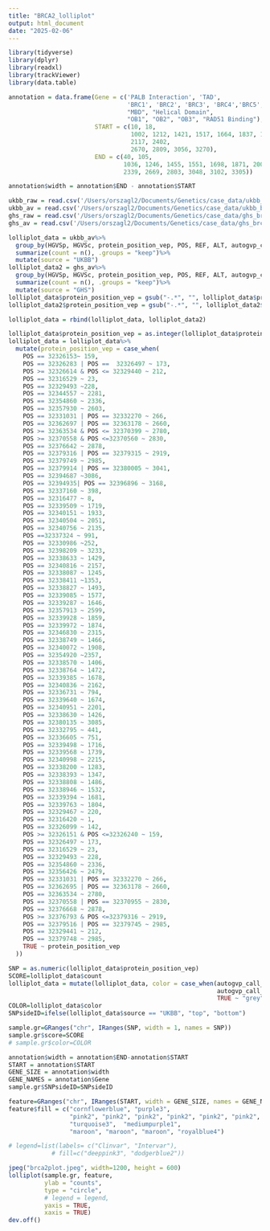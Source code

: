 ```yaml
---
title: "BRCA2_lolliplot"
output: html_document
date: "2025-02-06"
---
```

```r
library(tidyverse)
library(dplyr)
library(readxl)
library(trackViewer)
library(data.table)
```

```r
annotation = data.frame(Gene = c('PALB Interaction', 'TAD',
                                 'BRC1', 'BRC2', 'BRC3', 'BRC4','BRC5', 'BRC6', 'BRC7', 'BRC8', 
                                 "MBD", "Helical Domain", 
                                 "OB1", "OB2", "OB3", "RAD51 Binding"),
                        START = c(10, 18, 
                                  1002, 1212, 1421, 1517, 1664, 1837, 1971, 2051,
                                  2117, 2402, 
                                  2670, 2809, 3056, 3270),
                        END = c(40, 105, 
                                1036, 1246, 1455, 1551, 1698, 1871, 2005, 2085,
                                2339, 2669, 2803, 3048, 3102, 3305))
```

```r
annotation$width = annotation$END - annotation$START
```

```r
ukbb_raw = read.csv('/Users/orszagl2/Documents/Genetics/case_data/ukbb_brca2_cases.csv')
ukbb_av = read.csv('/Users/orszagl2/Documents/Genetics/case_data/ukbb_brca2_cases.csv')
ghs_raw = read.csv('/Users/orszagl2/Documents/Genetics/case_data/ghs_brca2_cases.csv')
ghs_av = read.csv('/Users/orszagl2/Documents/Genetics/case_data/ghs_brca2_cases_av.csv')
```

```r
lolliplot_data = ukbb_av%>%
  group_by(HGVSp, HGVSc, protein_position_vep, POS, REF, ALT, autogvp_call_reason)%>%
  summarize(count = n(), .groups = "keep")%>%
  mutate(source = "UKBB")
lolliplot_data2 = ghs_av%>%
  group_by(HGVSp, HGVSc, protein_position_vep, POS, REF, ALT, autogvp_call_reason)%>%
  summarize(count = n(), .groups = "keep")%>%
  mutate(source = "GHS")
lolliplot_data$protein_position_vep = gsub("-.*", "", lolliplot_data$protein_position_vep)
lolliplot_data2$protein_position_vep = gsub("-.*", "", lolliplot_data2$protein_position_vep)
```

```r
lolliplot_data = rbind(lolliplot_data, lolliplot_data2)
```

```r
lolliplot_data$protein_position_vep = as.integer(lolliplot_data$protein_position_vep)
lolliplot_data = lolliplot_data%>% 
  mutate(protein_position_vep = case_when(
    POS == 32326153~ 159,
    POS == 32326283 | POS ==  32326497 ~ 173,
    POS >= 32326614 & POS <= 32329440 ~ 212,
    POS == 32316529 ~ 23,
    POS == 32329493 ~228,
    POS == 32344557 ~ 2281,
    POS == 32354860 ~ 2336,
    POS == 32357930 ~ 2603,
    POS == 32331031 | POS == 32332270 ~ 266,
    POS == 32362697 | POS == 32363178 ~ 2660,
    POS >= 32363534 & POS <= 32370399 ~ 2780,
    POS >= 32370558 & POS <=32370560 ~ 2830,
    POS == 32376642 ~ 2878,
    POS == 32379316 | POS == 32379315 ~ 2919,
    POS == 32379749 ~ 2985,
    POS == 32379914 | POS == 32380005 ~ 3041,
    POS == 32394687 ~3086,
    POS == 32394935| POS == 32396896 ~ 3168,
    POS == 32337160 ~ 398,
    POS == 32316477 ~ 8,
    POS == 32339509 ~ 1719,
    POS == 32340151 ~ 1933,
    POS == 32340504 ~ 2051,
    POS == 32340756 ~ 2135,
    POS ==32337324 ~ 991,
    POS == 32330986 ~252,
    POS == 32398209 ~ 3233,
    POS == 32338633 ~ 1429,
    POS == 32340816 ~ 2157,
    POS == 32338087 ~ 1245,
    POS == 32338411 ~1353,
    POS == 32338827 ~ 1493,
    POS == 32339085 ~ 1577,
    POS == 32339287 ~ 1646,
    POS == 32357913 ~ 2599,
    POS == 32339928 ~ 1859,
    POS == 32339972 ~ 1874,
    POS == 32346830 ~ 2315,
    POS == 32338749 ~ 1466,
    POS == 32340072 ~ 1908,
    POS == 32354920 ~2357,
    POS == 32338570 ~ 1406,
    POS == 32338764 ~ 1472,
    POS == 32339385 ~ 1678,
    POS == 32340836 ~ 2162,
    POS == 32336731 ~ 794,
    POS == 32339640 ~ 1674,
    POS == 32340951 ~ 2201,
    POS == 32338630 ~ 1426,
    POS == 32380135 ~ 3085,
    POS == 32332795 ~ 441,
    POS == 32336605 ~ 751,
    POS == 32339498 ~ 1716,
    POS == 32339568 ~ 1739,
    POS == 32340998 ~ 2215,
    POS == 32338200 ~ 1283,
    POS == 32338393 ~ 1347,
    POS == 32338808 ~ 1486,
    POS == 32338946 ~ 1532,
    POS == 32339394 ~ 1681,
    POS == 32339763 ~ 1804,
    POS == 32329467 ~ 220,
    POS == 32316420 ~ 1,
    POS == 32326099 ~ 142,
    POS >= 32326151 & POS <=32326240 ~ 159,
    POS == 32326497 ~ 173,
    POS == 32316529 ~ 23,
    POS == 32329493 ~ 228,
    POS == 32354860 ~ 2336, 
    POS == 32356426 ~ 2479,
    POS == 32331031 | POS == 32332270 ~ 266,
    POS == 32362695 | POS == 32363178 ~ 2660,
    POS == 32363534 ~ 2780,
    POS == 32370558 | POS == 32370955 ~ 2830,
    POS == 32376668 ~ 2878,
    POS >= 32376793 & POS <=32379316 ~ 2919,
    POS == 32379516 | POS == 32379745 ~ 2985,
    POS == 32329441 ~ 212,
    POS == 32379748 ~ 2985,
    TRUE ~ protein_position_vep
  ))
```


```r
SNP = as.numeric(lolliplot_data$protein_position_vep)
SCORE=lolliplot_data$count  
lolliplot_data = mutate(lolliplot_data, color = case_when(autogvp_call_reason == "ClinVar" ~ "deeppink3" ,
                                                          autogvp_call_reason == "InterVar" ~ "dodgerblue2" ,
                                                          TRUE ~ "grey"))
COLOR=lolliplot_data$color 
SNPsideID=ifelse(lolliplot_data$source == "UKBB", "top", "bottom")
```

```r
sample.gr=GRanges("chr", IRanges(SNP, width = 1, names = SNP))
sample.gr$score=SCORE
# sample.gr$color=COLOR
```

```r
annotation$width = annotation$END-annotation$START
START = annotation$START
GENE_SIZE = annotation$width
GENE_NAMES = annotation$Gene
sample.gr$SNPsideID=SNPsideID
```

```r
feature=GRanges("chr", IRanges(START, width = GENE_SIZE, names = GENE_NAMES))
feature$fill = c("cornflowerblue", "purple3",
                 "pink2", "pink2", "pink2", "pink2", "pink2", "pink2", "pink2", "pink2",
                 "turquoise3",  "mediumpurple1", 
                 "maroon", "maroon", "maroon", "royalblue4")
```

```r
# legend=list(labels= c("Clinvar", "Intervar"), 
            # fill=c("deeppink3", "dodgerblue2"))
```
     
```r
jpeg("brca2plot.jpeg", width=1200, height = 600)
lolliplot(sample.gr, feature, 
          ylab = "counts", 
          type = "circle",
          # legend = legend, 
          yaxis = TRUE, 
          xaxis = TRUE)
dev.off()
```


